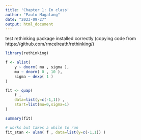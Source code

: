```yaml
---
title: 'Chapter 1: In class'
author: "Paulo Magalang"
date: "2023-09-27"
output: html_document
---
```


test rethinking package installed correctly (copying code from https://github.com/rmcelreath/rethinking/)

```r
library(rethinking)
```

```r
f <- alist(
    y ~ dnorm( mu , sigma ),
    mu ~ dnorm( 0 , 10 ),
    sigma ~ dexp( 1 )
)

fit <- quap( 
    f , 
    data=list(y=c(-1,1)) , 
    start=list(mu=0,sigma=1)
)

summary(fit)
```

```r
# works but takes a while to run
fit_stan <- ulam( f , data=list(y=c(-1,1)) )
```











